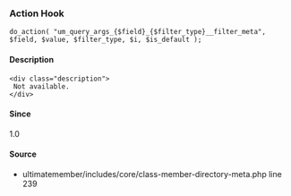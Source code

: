 
### Action Hook    
    
```
do_action( "um_query_args_{$field}_{$filter_type}__filter_meta", $field, $value, $filter_type, $i, $is_default );
```

#### Description
    <div class="description">
     Not available.
    </div>

#### Since
<div class="description">
1.0
</div>

#### Source
  - <Link href="/developer/files/includes-core-class-member-directory-meta#source-view.239">ultimatemember/includes/core/class-member-directory-meta.php</Link> <Link href="/developer/files/includes-core-class-member-directory-meta#source-view.239">line 239</Link>

